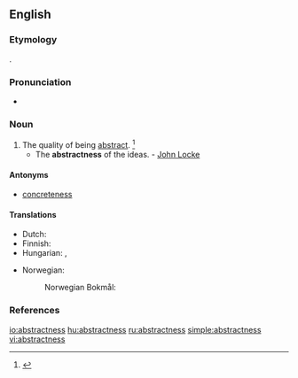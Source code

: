 ==English==

===Etymology===
{{suffix|abstract|ness}}.

===Pronunciation===
* {{a|US}} {{IPA|/æbˈstræk.nəs/|/æbˈstrækt.nəs/}}

===Noun===
{{en-noun|es}}

# The quality of being [[abstract]]. {{defdate|First attested in the late 16<sup>th</sup> century.}}<ref name=SOED>{{R:SOED5|page=10}}</ref>
#* The '''abstractness''' of the ideas. - [[w:John Locke|John Locke]]

====Antonyms====
* [[concreteness]]

====Translations====
{{trans-top|the quality of being abstract}}
* Dutch: {{t|nl|abstractheid|f}}
* Finnish: {{t+|fi|abstraktius}}
* Hungarian: {{t+|hu|elvontság}}, {{t+|hu|absztraktság}}
{{trans-mid}}
* Norwegian:
*: Norwegian Bokmål: {{t+|nb|abstrakthet|m|f}}
{{trans-bottom}}

===References===
<references/>

[[io:abstractness]]
[[hu:abstractness]]
[[ru:abstractness]]
[[simple:abstractness]]
[[vi:abstractness]]